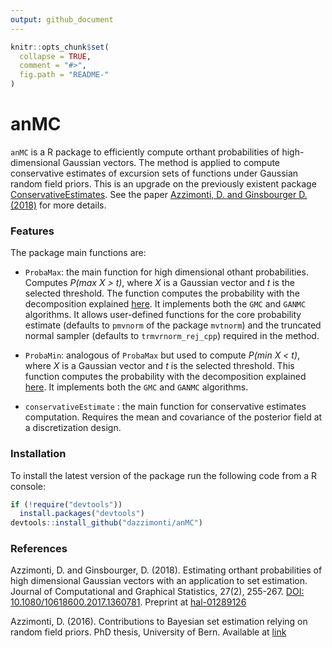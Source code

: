 ```yaml
---
output: github_document
---
```


<!-- README.md is generated from README.Rmd. Please edit that file -->

```r
knitr::opts_chunk$set(
  collapse = TRUE,
  comment = "#>",
  fig.path = "README-"
)
```

# anMC

`anMC` is a R package to efficiently compute orthant probabilities of high-dimensional Gaussian vectors. The method is applied to compute conservative estimates of excursion sets of functions under Gaussian random field priors. This is an upgrade on the previously existent package [ConservativeEstimates][consEst-reference]. See the paper [Azzimonti, D. and Ginsbourger D. (2018)][article-reference] for more details.

### Features

The package main functions are:

* `ProbaMax`: the main function for high dimensional othant probabilities. Computes _P(max X > t)_, where _X_ is a Gaussian vector and _t_ is the selected threshold. The function computes the probability with the decomposition explained [here][article-reference]. It implements both the `GMC` and `GANMC` algorithms. It allows user-defined functions for the core probability estimate (defaults to `pmvnorm` of the package `mvtnorm`) and the truncated normal sampler (defaults to `trmvrnorm_rej_cpp`) required in the method.

* `ProbaMin`: analogous of `ProbaMax` but used to compute _P(min X < t)_, where _X_ is a Gaussian vector and _t_ is the selected threshold. This function computes the probability with the decomposition explained [here][article-reference]. It implements both the `GMC` and `GANMC` algorithms.

* `conservativeEstimate` : the main function for conservative estimates computation. Requires the mean and covariance of the posterior field at a discretization design.



### Installation

To install the latest version of the package run the following code from a R console:

```r
if (!require("devtools"))
  install.packages("devtools")
devtools::install_github("dazzimonti/anMC")
```


### References

Azzimonti, D. and Ginsbourger, D. (2018). Estimating orthant probabilities of high dimensional Gaussian vectors with an application to set estimation. Journal of Computational and Graphical Statistics, 27(2), 255-267. [DOI: 10.1080/10618600.2017.1360781][doi-article]. Preprint at [hal-01289126][article-reference]

Azzimonti, D. (2016). Contributions to Bayesian set estimation relying on random field priors. PhD thesis, University of Bern. Available at [link][thesis-reference]

[doi-article]: https://doi.org/10.1080/10618600.2017.1360781
[article-reference]: https://hal.archives-ouvertes.fr/hal-01289126
[consEst-reference]: https://github.com/dazzimonti/ConservativeEstimates
[thesis-reference]: https://biblio.unibe.ch/download/eldiss/16azzimonti_d.pdf
